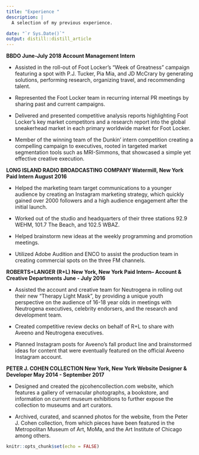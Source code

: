 ```yaml
---
title: "Experience "
description: |
  A selection of my previous experience.

date: "`r Sys.Date()`"
output: distill::distill_article
---
```



<b>BBDO June-July 2018 
Account Management Intern</b>

* Assisted in the roll-out of Foot Locker’s “Week of Greatness” campaign featuring a spot with P.J. Tucker, Pia Mia, and JD McCrary by generating solutions, performing research, organizing travel, and recommending talent.

* Represented the Foot Locker team in recurring internal PR meetings by sharing past and current campaigns.

* Delivered and presented competitive analysis reports highlighting Foot Locker’s key market competitors and a research report into the global sneakerhead market in each primary worldwide market for Foot Locker.

* Member of the winning team of the Dunkin’ intern competition creating a compelling campaign to executives, rooted in targeted market segmentation tools such as MRI-Simmons, that showcased a simple yet effective creative execution.


<b>LONG ISLAND RADIO BROADCASTING COMPANY Watermill, New York Paid Intern August 2016</b>

* Helped the marketing team target communications to a younger audience by creating an Instagram marketing strategy,
which quickly gained over 2000 followers and a high audience engagement after the initial launch.

* Worked out of the studio and headquarters of their three stations 92.9 WEHM, 101.7 The Beach, and 102.5 WBAZ.

* Helped brainstorm new ideas at the weekly programming and promotion meetings.

* Utilized Adobe Audition and ENCO to assist the production team in creating commercial spots on the three FM
channels.


<b>ROBERTS+LANGER (R+L) New York, New York Paid Intern– Account & Creative Departments June - July 2016</b>

* Assisted the account and creative team for Neutrogena in rolling out their new “Therapy Light Mask”, by providing a unique youth perspective on the audience of 16-18 year olds in meetings with Neutrogena executives, celebrity
endorsers, and the research and development team.

* Created competitive review decks on behalf of R+L to share with Aveeno and Neutrogena executives.

* Planned Instagram posts for Aveeno’s fall product line and brainstormed ideas for content that were eventually featured on the official Aveeno Instagram account.


<b>PETER J. COHEN COLLECTION New York, New York Website Designer & Developer May 2014 - September 2017 </b>

* Designed and created the pjcohencollection.com website, which features a gallery of vernacular photographs, a
bookstore, and information on current museum exhibitions to further expose the collection to museums and art curators.

* Archived, curated, and scanned photos for the website, from the Peter J. Cohen collection, from which pieces have been featured in the Metropolitan Museum of Art, MoMa, and the Art Institute of Chicago among others.


```r
knitr::opts_chunk$set(echo = FALSE)
```




